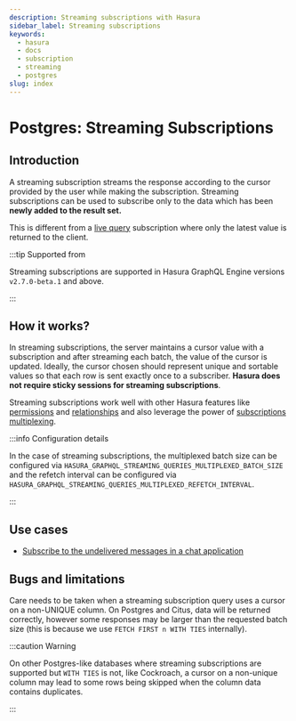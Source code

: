 ```yaml
---
description: Streaming subscriptions with Hasura
sidebar_label: Streaming subscriptions
keywords:
  - hasura
  - docs
  - subscription
  - streaming
  - postgres
slug: index
---
```


# Postgres: Streaming Subscriptions

## Introduction

A streaming subscription streams the response according to the cursor provided by the user while making the
subscription. Streaming subscriptions can be used to subscribe only to the data which has been **newly added to the
result set.**

This is different from a [live query](/subscriptions/postgres/livequery/index.mdx) subscription where only the latest
value is returned to the client.

:::tip Supported from

Streaming subscriptions are supported in Hasura GraphQL Engine versions `v2.7.0-beta.1` and above.

:::

## How it works?

In streaming subscriptions, the server maintains a cursor value with a subscription and after streaming each batch, the
value of the cursor is updated. Ideally, the cursor chosen should represent unique and sortable values so that each row
is sent exactly once to a subscriber. **Hasura does not require sticky sessions for streaming subscriptions**.

Streaming subscriptions work well with other Hasura features like
[permissions](/auth/authorization/permissions/row-level-permissions.mdx) and
[relationships](/schema/postgres/table-relationships/index.mdx#table-relationships) and also leverage the power of
[subscriptions multiplexing](/subscriptions/postgres/livequery/execution.mdx#subscription-multiplexing).

:::info Configuration details

In the case of streaming subscriptions, the multiplexed batch size can be configured via
`HASURA_GRAPHQL_STREAMING_QUERIES_MULTIPLEXED_BATCH_SIZE` and the refetch interval can be configured via
`HASURA_GRAPHQL_STREAMING_QUERIES_MULTIPLEXED_REFETCH_INTERVAL`.

:::

## Use cases

- [Subscribe to the undelivered messages in a chat application](/subscriptions/postgres/streaming/use-cases.mdx)

## Bugs and limitations

Care needs to be taken when a streaming subscription query uses a cursor on a
non-UNIQUE column. On Postgres and Citus, data will be returned correctly,
however some responses may be larger than the requested batch size (this is
because we use `FETCH FIRST n WITH TIES` internally). 

:::caution Warning

On other Postgres-like databases where streaming subscriptions are supported
but `WITH TIES` is not, like Cockroach, a cursor on a non-unique column may
lead to some rows being skipped when the column data contains duplicates.

:::
